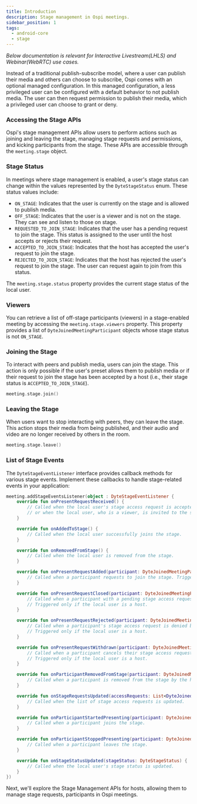 ```yaml
---
title: Introduction
description: Stage management in Ospi meetings.
sidebar_position: 1
tags:
  - android-core
  - stage
---
```


_Below documentation is relevant for Interactive Livestream(LHLS) and Webinar(WebRTC) use cases._

Instead of a traditional publish-subscribe model, where a user can publish their media and others can choose to subscribe, Ospi 
comes with an optional managed configuration. In this managed configuration, a less privileged user can be configured with a 
default behavior to not publish media. The user can then request permission to publish their media, which a privileged user can 
choose to grant or deny.

### Accessing the Stage APIs

Ospi's stage management APIs allow users to perform actions such as joining and leaving the stage, managing stage requests and
permissions, and kicking participants from the stage. These APIs are accessible through the `meeting.stage` object.

### Stage Status

In meetings where stage management is enabled, a user's stage status can change within the values represented by the `DyteStageStatus` 
enum. These status values include:

- `ON_STAGE`: Indicates that the user is currently on the stage and is allowed to publish media.
- `OFF_STAGE`: Indicates that the user is a viewer and is not on the stage. They can see and listen to those on stage.
- `REQUESTED_TO_JOIN_STAGE`: Indicates that the user has a pending request to join the stage. This status is assigned to the user 
until the host accepts or rejects their request.
- `ACCEPTED_TO_JOIN_STAGE`: Indicates that the host has accepted the user's request to join the stage.
- `REJECTED_TO_JOIN_STAGE`: Indicates that the host has rejected the user's request to join the stage. The user can request again 
to join from this status.

The `meeting.stage.status` property provides the current stage status of the local user.

### Viewers

You can retrieve a list of off-stage participants (viewers) in a stage-enabled meeting by accessing the `meeting.stage.viewers` 
property. This property provides a list of `DyteJoinedMeetingParticipant` objects whose stage status is not `ON_STAGE`.

### Joining the Stage

To interact with peers and publish media, users can join the stage. This action is only possible if the user's preset allows them 
to publish media or if their request to join the stage has been accepted by a host (i.e., their stage status is `ACCEPTED_TO_JOIN_STAGE`).

```kotlin
meeting.stage.join()
```

### Leaving the Stage

When users want to stop interacting with peers, they can leave the stage. This action stops their media from being published, 
and their audio and video are no longer received by others in the room.

```kotlin
meeting.stage.leave()
```

### List of Stage Events

The `DyteStageEventListener` interface provides callback methods for various stage events. Implement these callbacks to handle 
stage-related events in your application:

```kotlin
meeting.addStageEventsListener(object : DyteStageEventListener {
    override fun onPresentRequestReceived() {
        // Called when the local user's stage access request is accepted by the host,
        // or when the local user, who is a viewer, is invited to the stage by the host.
    }

    override fun onAddedToStage() {
        // Called when the local user successfully joins the stage.
    }

    override fun onRemovedFromStage() {
        // Called when the local user is removed from the stage.
    }

    override fun onPresentRequestAdded(participant: DyteJoinedMeetingParticipant) {
        // Called when a participant requests to join the stage. Triggered only if the local user is a host.
    }

    override fun onPresentRequestClosed(participant: DyteJoinedMeetingParticipant) {
        // Called when a participant with a pending stage access request leaves the meeting.
        // Triggered only if the local user is a host.
    }

    override fun onPresentRequestRejected(participant: DyteJoinedMeetingParticipant) {
        // Called when a participant's stage access request is denied by the host.
        // Triggered only if the local user is a host.
    }

    override fun onPresentRequestWithdrawn(participant: DyteJoinedMeetingParticipant) {
        // Called when a participant cancels their stage access request.
        // Triggered only if the local user is a host.
    }

    override fun onParticipantRemovedFromStage(participant: DyteJoinedMeetingParticipant) {
        // Called when a participant is removed from the stage by the host.
    }

    override fun onStageRequestsUpdated(accessRequests: List<DyteJoinedMeetingParticipant>) {
        // Called when the list of stage access requests is updated.
    }

    override fun onParticipantStartedPresenting(participant: DyteJoinedMeetingParticipant) {
        // Called when a participant joins the stage.
    }

    override fun onParticipantStoppedPresenting(participant: DyteJoinedMeetingParticipant) {
        // Called when a participant leaves the stage.
    }

    override fun onStageStatusUpdated(stageStatus: DyteStageStatus) {
        // Called when the local user's stage status is updated.
    }
})
```    

Next, we'll explore the Stage Management APIs for hosts, allowing them to manage stage requests, participants in Ospi meetings.

<head>
  <title>Android Core Stage Introduction</title>
</head>